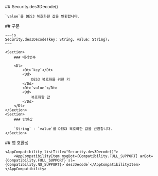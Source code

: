 
<Section>
    ## Security.des3Decode()

    `value`를 DES3 복호화한 값을 반환합니다.
</Section>
<Section>
    ## 구문

    ~~~js
    Security.des3Decode(key: String, value: String);
    ~~~

    <Section>
        ### 매개변수

        <Dl>
            <Dt>`key`</Dt>
            <Dd>
                DES3 복호화를 위한 키
            </Dd>
            <Dt>`value`</Dt>
            <Dd>
                복호화할 값
            </Dd>
        </Dl>
    </Section>
    <Section>
        ### 반환값

        `String` - `value`를 DES3 복호화한 값을 반환합니다.
    </Section>
</Section>
<Section>
    ## 앱 호환성

    <AppCompatibility listTitle="Security.des3Decode()">
        <AppCompatibilityItem msgBot={Compatibility.FULL_SUPPORT} arBot={Compatibility.FULL_SUPPORT} sl={Compatibility.NO_SUPPORT}>`des3Decode`</AppCompatibilityItem>
    </AppCompatibility>
</Section>